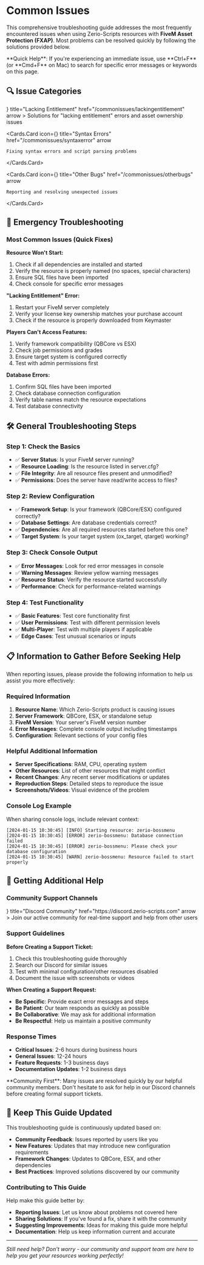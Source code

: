 
# Common Issues

This comprehensive troubleshooting guide addresses the most frequently encountered issues when using Zerio-Scripts resources with **FiveM Asset Protection (FXAP)**. Most problems can be resolved quickly by following the solutions provided below.

<Callout type="info">
**Quick Help**: If you're experiencing an immediate issue, use **Ctrl+F** (or **Cmd+F** on Mac) to search for specific error messages or keywords on this page.
</Callout>

## 🔍 Issue Categories

<Cards>
  <Cards.Card
    icon={<ExclamationTriangleIcon />}
    title="Lacking Entitlement"
    href="/commonissues/lackingentitlement"
    arrow
  >
    Solutions for "lacking entitlement" errors and asset ownership issues
  </Cards.Card>
  
  <Cards.Card
    icon={<BugIcon />}
    title="Syntax Errors"
    href="/commonissues/syntaxerror"
    arrow
  >
    Fixing syntax errors and script parsing problems
  </Cards.Card>
  
  <Cards.Card
    icon={<QuestionMarkCircledIcon />}
    title="Other Bugs"
    href="/commonissues/otherbugs"
    arrow
  >
    Reporting and resolving unexpected issues
  </Cards.Card>
</Cards>

## 🚨 Emergency Troubleshooting

### Most Common Issues (Quick Fixes)

**Resource Won't Start:**
1. Check if all dependencies are installed and started
2. Verify the resource is properly named (no spaces, special characters)
3. Ensure SQL files have been imported
4. Check console for specific error messages

**"Lacking Entitlement" Error:**
1. Restart your FiveM server completely
2. Verify your license key ownership matches your purchase account
3. Check if the resource is properly downloaded from Keymaster

**Players Can't Access Features:**
1. Verify framework compatibility (QBCore vs ESX)
2. Check job permissions and grades
3. Ensure target system is configured correctly
4. Test with admin permissions first

**Database Errors:**
1. Confirm SQL files have been imported
2. Check database connection configuration
3. Verify table names match the resource expectations
4. Test database connectivity

## 🛠️ General Troubleshooting Steps

### Step 1: Check the Basics
- ✅ **Server Status**: Is your FiveM server running?
- ✅ **Resource Loading**: Is the resource listed in server.cfg?
- ✅ **File Integrity**: Are all resource files present and unmodified?
- ✅ **Permissions**: Does the server have read/write access to files?

### Step 2: Review Configuration
- ✅ **Framework Setup**: Is your framework (QBCore/ESX) configured correctly?
- ✅ **Database Settings**: Are database credentials correct?
- ✅ **Dependencies**: Are all required resources started before this one?
- ✅ **Target System**: Is your target system (ox_target, qtarget) working?

### Step 3: Check Console Output
- ✅ **Error Messages**: Look for red error messages in console
- ✅ **Warning Messages**: Review yellow warning messages
- ✅ **Resource Status**: Verify the resource started successfully
- ✅ **Performance**: Check for performance-related warnings

### Step 4: Test Functionality
- ✅ **Basic Features**: Test core functionality first
- ✅ **User Permissions**: Test with different permission levels
- ✅ **Multi-Player**: Test with multiple players if applicable
- ✅ **Edge Cases**: Test unusual scenarios or inputs

## 📋 Information to Gather Before Seeking Help

When reporting issues, please provide the following information to help us assist you more effectively:

### Required Information
1. **Resource Name**: Which Zerio-Scripts product is causing issues
2. **Server Framework**: QBCore, ESX, or standalone setup
3. **FiveM Version**: Your server's FiveM version number
4. **Error Messages**: Complete console output including timestamps
5. **Configuration**: Relevant sections of your config files

### Helpful Additional Information
- **Server Specifications**: RAM, CPU, operating system
- **Other Resources**: List of other resources that might conflict
- **Recent Changes**: Any recent server modifications or updates
- **Reproduction Steps**: Detailed steps to reproduce the issue
- **Screenshots/Videos**: Visual evidence of the problem

### Console Log Example

When sharing console logs, include relevant context:

```
[2024-01-15 10:30:45] [INFO] Starting resource: zerio-bossmenu
[2024-01-15 10:30:45] [ERROR] zerio-bossmenu: Database connection failed
[2024-01-15 10:30:45] [ERROR] zerio-bossmenu: Please check your database configuration
[2024-01-15 10:30:45] [WARN] zerio-bossmenu: Resource failed to start properly
```

## 🤝 Getting Additional Help

### Community Support Channels

<Cards>
  <Cards.Card
    icon={<ChatBubbleIcon />}
    title="Discord Community"
    href="https://discord.zerio-scripts.com"
    arrow
  >
    Join our active community for real-time support and help from other users
  </Cards.Card>
</Cards>

### Support Guidelines

**Before Creating a Support Ticket:**
1. Check this troubleshooting guide thoroughly
2. Search our Discord for similar issues
3. Test with minimal configuration/other resources disabled
4. Document the issue with screenshots or videos

**When Creating a Support Request:**
- **Be Specific**: Provide exact error messages and steps
- **Be Patient**: Our team responds as quickly as possible
- **Be Collaborative**: We may ask for additional information
- **Be Respectful**: Help us maintain a positive community

### Response Times
- **Critical Issues**: 2-6 hours during business hours
- **General Issues**: 12-24 hours
- **Feature Requests**: 1-3 business days
- **Documentation Updates**: 1-2 business days

<Callout type="default">
**Community First**: Many issues are resolved quickly by our helpful community members. Don't hesitate to ask for help in our Discord channels before creating formal support tickets.
</Callout>

## 🔄 Keep This Guide Updated

This troubleshooting guide is continuously updated based on:
- **Community Feedback**: Issues reported by users like you
- **New Features**: Updates that may introduce new configuration requirements
- **Framework Changes**: Updates to QBCore, ESX, and other dependencies
- **Best Practices**: Improved solutions discovered by our community

### Contributing to This Guide

Help make this guide better by:
- **Reporting Issues**: Let us know about problems not covered here
- **Sharing Solutions**: If you've found a fix, share it with the community
- **Suggesting Improvements**: Ideas for making this guide more helpful
- **Documentation**: Help us keep information current and accurate

---

*Still need help? Don't worry - our community and support team are here to help you get your resources working perfectly!*
